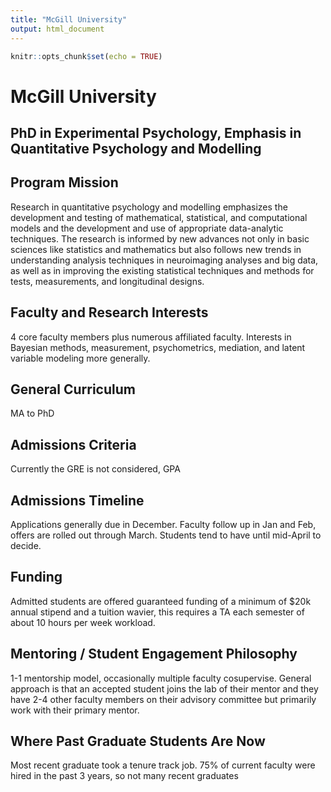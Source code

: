 ---
title: "McGill University"
output: html_document
---

```{r setup, include=FALSE}
knitr::opts_chunk$set(echo = TRUE)
```

# McGill University {-}

## PhD in Experimental Psychology, Emphasis in Quantitative Psychology and Modelling  {-}

## Program Mission  {-}
Research in quantitative psychology and modelling emphasizes the development and testing of mathematical, statistical, and computational models and the development and use of appropriate data-analytic techniques. The research is informed by new advances not only in basic sciences like statistics and mathematics but also follows new trends in understanding analysis techniques in neuroimaging analyses and big data, as well as in improving the existing statistical techniques and methods for tests, measurements, and longitudinal designs.



## Faculty and Research Interests  {-}
4 core faculty members plus numerous affiliated faculty. Interests in Bayesian methods, measurement, psychometrics, mediation, and latent variable modeling more generally.



## General Curriculum  {-}
MA to PhD


## Admissions Criteria  {-}
Currently the GRE is not considered, GPA

## Admissions Timeline  {-}
Applications generally due in December. Faculty follow up in Jan and Feb, offers are rolled out through March. Students tend to have until mid-April to decide.


## Funding  {-}
Admitted students are offered guaranteed funding of a minimum of $20k annual stipend and a tuition wavier, this requires a TA each semester of about 10 hours per week workload.


## Mentoring / Student Engagement Philosophy  {-}
1-1 mentorship model, occasionally multiple faculty cosupervise. General approach is that an accepted student joins the lab of their mentor and they have 2-4 other faculty members on their advisory committee but primarily work with their primary mentor.

## Where Past Graduate Students Are Now  {-}
Most recent graduate took a tenure track job. 75\% of current faculty were hired in the past 3 years, so not many recent graduates

